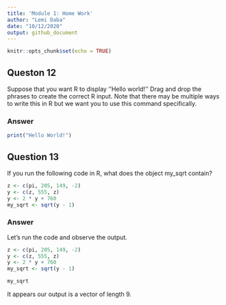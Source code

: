 ```yaml
---
title: 'Module 1: Home Work'
author: "Lemi Daba"
date: "10/12/2020"
output: github_document
---
```


```r
knitr::opts_chunk$set(echo = TRUE)
```

## Queston 12

Suppose that you want R to display ''Hello world!'' Drag and drop the phrases to create the correct R input. Note that there may be multiple ways to write this in R but we want you to use this command specifically.

### Answer
```r
print("Hello World!")
```

## Question 13

If you run the following code in R, what does the object my_sqrt contain?

```r
z <- c(pi, 205, 149, -2)
y <- c(z, 555, z)
y <- 2 * y + 760
my_sqrt <- sqrt(y - 1)
```

### Answer

Let's run the code and observe the output.

```r
z <- c(pi, 205, 149, -2)
y <- c(z, 555, z)
y <- 2 * y + 760
my_sqrt <- sqrt(y - 1)

my_sqrt
```

It appears our output is a vector of length 9.

